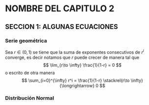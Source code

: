 # NOMBRE DEL CAPITULO 2

## SECCION 1: ALGUNAS ECUACIONES

### Serie geométrica

Sea $r\in (0,1)$ se tiene que la suma de exponentes consecutivos de $r^i$ converge, es decir
\begin{equation}
\sum_{i=0}^{\infty} r^i = \frac{1}{1-r}
\end{equation}
notamos que $r$ puede crecer de manera tal que
$$
\lim_{r\to \infty} \frac{1}{1-r} = 0
$$
o escrito de otra manera
$$
\sum_{i=0}^{\infty} r^i = \frac{1}{1-r} \stackrel{r\to \infty}{\longrightarrow} 0
$$

### Distribución Normal

\begin{equation}
\mathcal{N}(\mu,\sigma^2) = \int\limits_{-\infty}^{x} \frac1{\sigma\sqrt{2\pi}}\: \exp{-\frac{1}{2}\left(\frac{t-\mu}{\sigma}\right)^2}\: dt
\end{equation}
